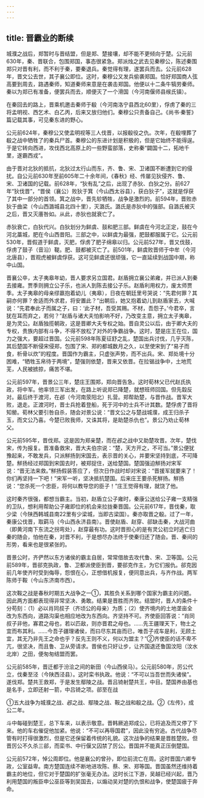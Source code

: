 ```yaml
---
---
---
```

title: 晋霸业的断续
---



城濮之战后，郑暂时与晋结盟，但是郑、楚接壤，却不能不更倾向于楚。公元前630年，秦、晋联合，包围郑国，事态很紧急。郑派烛之武去见秦穆公，陈述秦围郑只对晋有利，而不利于秦，要秦退兵。秦觉得有理，遂罢兵而去。公元前628年，晋文公去世，其子襄公即位。这时，秦穆公又发兵偷袭郑国。恰好郑国商人弦高要到周去，路遇秦师，知道秦师来意是在袭击郑国。他便以十二条牛犒劳秦师。秦以为郑已有准备，便罢兵而去，顺便灭了一个滑国（今河南偃师县缑氏镇）。

在秦回去的路上，晋乘机邀击秦师于殽（今河南洛宁县西北60里），俘虏了秦的三将孟明视、西乞术、白乙丙，后来又放归他们。秦穆公只责备自己。《尚书·秦誓》篇记载其事，可见秦东进的野心。

公元前624年，秦穆公又使孟明视等三人伐晋，以报殽役之仇。次年，在殽埋葬了殽之战中牺牲了的秦兵尸首。秦穆公的东进计划是积极的，但是它始终不能得逞。于是它转向西进，攻伐西北高原上的一些野蛮部落，史称秦“闢国十二，拓地千里，遂霸西戎”。

由于晋对北狄的抵抗，北狄过太行山而东，齐、鲁、宋、卫诸国不断遭到它的侵扰。自公元前630年至前605年二十余年间，《春秋》经、传屡见狄侵齐、鲁、宋、卫诸国的记载。前628年，“狄有乱”之后，出现了赤狄、白狄之分。前627年“狄伐晋”，“晋侯（襄公）败狄于箕（今山西太谷县），获白狄子”，这就是俘获了其中一部分的首领。箕之战中，晋先轸牺牲，战争是激烈的。前594年，晋败赤狄于曲梁（今山西潞城县北四十里），灭潞氏。潞氏是赤狄中的强部。自潞氏被灭之后，晋又灭廧咎如。从此，赤狄也就衰亡了。

赤狄衰亡，白狄代兴。白狄划分为鲜虞、鼓和肥三部。鲜虞在今河北正定，鼓在今河北藁城，肥在今山西昔阳。三部之中，以鲜虞为最强，肥鼓都服属于它。公元前530年，晋假道于鲜虞，灭肥，俘虏了肥子绵皋以归。公元前527年，晋又伐鼓，俘虏了鼓子（音沿）鞮。肥、鼓都被灭亡了。前501年，鲜虞败晋师于中牟（今河北唐县），晋观虎被鲜虞俘获。这可见鲜虞还很顽强，它一直延续到战国中期，称中山国。

晋襄公卒，太子夷皋年幼，晋人要求另立国君。赵盾拥立襄公弟雍，并已派人到秦去接雍。贾季则拥立公子乐，也派人到陈去接公子乐。赵盾利用权力，废太师贾季。太子夷皋的母亲缪嬴抱着幼儿（夷皋），日夜在朝廷里号哭说：“先君何罪？其嗣亦何罪？舍适而外求君，将安置此？”出朝后，她又抱着幼儿到赵盾家去，大喊说：“先君奉此子而属之子，曰：‘此子材，吾受其赐。不材，吾怨子。’今君卒，言犹在耳而弃之，若何？”赵盾与诸大夫怕影响不好，乃改变主意，拥立太子夷皋，是为灵公。赵盾独揽朝政，这是晋卿大夫专权之始。晋自灵公以后，由于卿大夫的专权，贵族内部有斗争，不得不放松了对外的争霸战争。这时，楚是庄王在位，国力之强大，要超过晋国。公元前598年陈夏征舒之乱，楚国出兵讨伐，几乎灭陈，其后楚国不断侵宋侵郑，包围了宋、郑的都城数月之久，以至使宋到了“易子而食，析骨以炊”的程度。晋国作为霸主，只虚张声势，而不出兵。宋、郑处境十分困难，“牺牲玉帛待于两境”，楚强则依楚，晋来又依晋。在拉锯战争中，土地荒芜，人民被掳掠，痛苦不堪。

公元前597年，晋景公三年，楚庄王围郑，郑向晋告急。这时荀林父已代赵氏执政，将中军。他率领三军出发，在路上听说郑已降楚，就想班师回国。但先縠反对。最后终于渡河，在邲（今河南荥阳北）扎营。郑帮助楚，与晋作战。晋军大败，退走。正渡河时，晋士兵抢着登船，死于河中的士兵不计其数。楚俘虏了晋将知罃。荀林父要引咎自杀，随会对景公说：“晋文公之与楚战城濮，成王归杀子玉，而文公乃喜。今楚已败我师，又诛其将，是助楚杀仇也”。景公乃劝止荀林父。

公元前595年，晋伐郑。这是因为郑亲楚，而在邲之战中又助楚攻晋。次年，楚伐宋，传为报复。晋准备救宋，晋大夫伯宗说：“楚，天方开之，不可当。”景公便犹豫起来，不敢发兵，只派觧扬到宋国去，表示晋的关心，并要宋坚持到底，不可降楚。觧扬经过郑国到宋国去时，被郑捉住，送给楚国。楚国强迫觧扬对宋军说：“晋无法来救。”觧扬假装答应了，但次日作战时却对宋说：“晋援军就要来了！你们再坚持一下吧！”宋军一听，坚决抵抗楚国。后来庄王要杀死觧扬。觧扬说：“您杀死一个忠臣，将何以教导您的臣子！”庄王觉得有理，就饶了他。

这时秦齐很强，都想当霸主。当初，赵盾立公子雍时，秦康公送给公子雍一支精强的卫队，想利用帮助公子雍即位的机会来拉拢秦晋国。公元前617年，晋伐秦，取少梁（今陕西韩城县南22里有少梁城，当即古梁国）。秦亦取晋之殽。过了一年，秦康公伐晋，取羁马（今山西永济县南）。晋使赵盾、赵穿、郤缺击秦，大战河曲（即黄河南下东流之拐弯处），赵穿最有功。这时晋担心的是有灵公初立时逃亡归秦的随会，怕他在秦，对晋不利，于是想尽办法终于使秦归还了随会。晋、秦间的形势，看来也是很紧张的。

晋景公时，齐俨然以东方诸侯的霸主自居，常常借故去攻代鲁、宋、卫等国。公元前589年，晋郤克执政，鲁、卫都派使臣到晋，要郤克作主，为它们报仇。郤克因前几年使齐时受到侮辱，怨恨在心，正想借机报复，便同意出兵，与齐作战。两军陈师于鞍（今山东济南市西）。

这次鞍之战是春秋时期五大战争之一①，其胜负关系到哪个国家为霸主的问题。因此两方面都表现得非常坚决、勇敢。结果是晋胜而齐败。结盟时，晋人的条件十分苟刻：（1）必以肖同叔子（齐顷公的母亲）为质；（2）使齐境内的土地垄亩全改为东西向，道路沟渠也相应地改为东西向。齐坚持不可。齐使臣回答说：“肖同叔子非他，寡君之母也，若以匹敌，则亦晋君之母也。……先王疆理天下，物土之宜而布其利。……今吾子疆理诸侯，而曰尽东其亩而已，唯吾子戎车是利，无顾土宜，其无乃非先王之命也乎？反先王则不义，何以为盟主？”②齐使臣的话不卑不亢，很坚决，而且鲁、卫从旁请求。晋侯也只好让步，让齐国退还鲁国汶阳（汶水北岸）之田，便匆匆结盟而罢。

公元前585年，晋迁都于汾浍之间的新田（今山西侯马）。公元前580年，厉公代立，伐秦至泾（今陕西泾县）。这时栾书执政。他说：“不可以当吾世而失诸侯”。遂伐郑。楚共王救郑，于是发生鄢陵之战。晋吕锜射楚共王，中目。楚国养由基也是名手，立即还射一箭，中吕锜之项。郤至在战

①五大战争为城濮之战、邲之战、鄢陵之战、鞍之战和殽之战。②《左传》，成公二年。

斗中每碰到楚王，总下车来，以表示敬意。晋韩厥追郑成公，已将追及而又停了下来。他的车右催促他加紧。他说：“不可以再辱国君”，因此没有穷追。古代战争尽管有时打得很激烈，但是它还保留着传统的礼貌。这次战争的结果是晋胜楚败。但晋厉公不久杀三郤，而栾书、中行偃又囚禁了厉公。晋国并不能真正压倒楚国。

公元前572年，悼公周即位。他是襄公的曾孙，即位前流亡在周。这时晋国六卿专政，公室益卑。南方楚国连续不断地进攻陈、蔡、宋、郑等国。晋国虽然还维持着霸主的地位，但它对于楚国的扩张毫无办法。这时长江下游，吴越已经兴起，晋乃利用楚国的叛臣申公巫臣等到吴国去，以煽动吴对楚的仇恨和战争，使楚国疲于奔命。